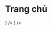 
# Trang chủ

<Cards>
  <Card
    title="Tài liệu"
    href="/docs/intro"
    icon={
      <svg xmlns="http://www.w3.org/2000/svg" viewBox="0 0 24 24">
        <g fill="currentColor">
          <path
            fillRule="evenodd"
            d="M5.879 2.879C5 3.757 5 5.172 5 8v8c0 2.828 0 4.243.879 5.121C6.757 22 8.172 22 11 22h2c2.828 0 4.243 0 5.121-.879C19 20.243 19 18.828 19 16V8c0-2.828 0-4.243-.879-5.121C17.243 2 15.828 2 13 2h-2c-2.828 0-4.243 0-5.121.879ZM8.25 17a.75.75 0 0 1 .75-.75h3a.75.75 0 0 1 0 1.5H9a.75.75 0 0 1-.75-.75ZM9 12.25a.75.75 0 0 0 0 1.5h6a.75.75 0 0 0 0-1.5H9ZM8.25 9A.75.75 0 0 1 9 8.25h6a.75.75 0 0 1 0 1.5H9A.75.75 0 0 1 8.25 9Z"
            clipRule="evenodd"
          />
          <path
            d="M5.235 4.058C5 4.941 5 6.177 5 8v8c0 1.823 0 3.058.235 3.942L5 19.924c-.975-.096-1.631-.313-2.121-.803C2 18.243 2 16.828 2 14v-4c0-2.829 0-4.243.879-5.121c.49-.49 1.146-.707 2.121-.803l.235-.018Zm13.53 15.884C19 19.058 19 17.822 19 16V8c0-1.823 0-3.059-.235-3.942l.235.018c.975.096 1.631.313 2.121.803C22 5.757 22 7.17 22 9.999v4c0 2.83 0 4.243-.879 5.122c-.49.49-1.146.707-2.121.803l-.235.018Z"
            opacity=".5"
          />
        </g>
      </svg>
    }
  />
  <Card
    title="Bài viết"
    href="/posts/intro"
    icon={
      <svg xmlns="http://www.w3.org/2000/svg" viewBox="0 0 16 16">
        <path
          fill="currentColor"
          d="M2 2a2 2 0 0 0-2 2v8a2 2 0 0 0 2 2h12a2 2 0 0 0 2-2V4a2 2 0 0 0-2-2H2Zm6 2.5v7a.5.5 0 0 1-1 0v-7a.5.5 0 0 1 1 0Zm3.5.878c1.482-1.42 4.795 1.392 0 4.622c-4.795-3.23-1.482-6.043 0-4.622ZM2 5.5a.5.5 0 0 1 .5-.5h3a.5.5 0 0 1 0 1h-3a.5.5 0 0 1-.5-.5Zm0 2a.5.5 0 0 1 .5-.5h3a.5.5 0 0 1 0 1h-3a.5.5 0 0 1-.5-.5Zm0 2a.5.5 0 0 1 .5-.5h3a.5.5 0 0 1 0 1h-3a.5.5 0 0 1-.5-.5Z"
        />
      </svg>
    }
  />
</Cards>
